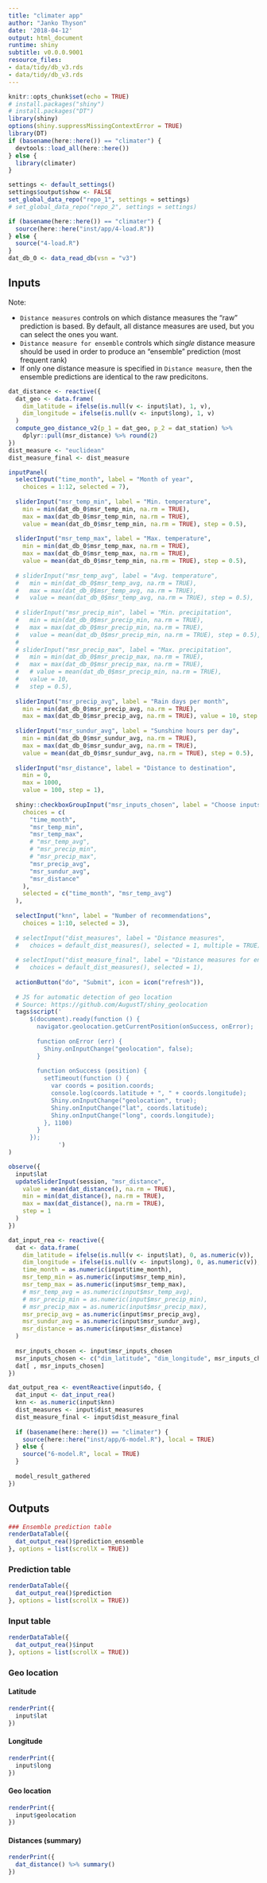 ```yaml
---
title: "climater app"
author: "Janko Thyson"
date: '2018-04-12'
output: html_document
runtime: shiny
subtitle: v0.0.0.9001
resource_files:
- data/tidy/db_v3.rds
- data/tidy/db_v3.rds
---
```


```r
knitr::opts_chunk$set(echo = TRUE)
# install.packages("shiny")
# install.packages("DT")
library(shiny)
options(shiny.suppressMissingContextError = TRUE)
library(DT)
if (basename(here::here()) == "climater") {
  devtools::load_all(here::here())
} else {
  library(climater)  
}

settings <- default_settings()
settings$output$show <- FALSE
set_global_data_repo("repo_1", settings = settings)
# set_global_data_repo("repo_2", settings = settings)

if (basename(here::here()) == "climater") {
  source(here::here("inst/app/4-load.R"))
} else {
  source("4-load.R")  
}
dat_db_0 <- data_read_db(vsn = "v3")
```

## Inputs

Note:

* `Distance measures` controls on which distance measures the "raw" prediction is based. By default, all distance measures are used, but you can select the ones you want.
* `Distance measure for ensemble` controls which *single* distance measure should be used in order to produce an "ensemble" prediction (most frequent rank)
* If only one distance measure is specified in `Distance measure`, then the ensemble predictions are identical to the raw predicitons.

```r
dat_distance <- reactive({
  dat_geo <- data.frame(
    dim_latitude = ifelse(is.null(v <- input$lat), 1, v),
    dim_longitude = ifelse(is.null(v <- input$long), 1, v)
  )
  compute_geo_distance_v2(p_1 = dat_geo, p_2 = dat_station) %>%
    dplyr::pull(msr_distance) %>% round(2)
})
dist_measure <- "euclidean"
dist_measure_final <- dist_measure

inputPanel(
  selectInput("time_month", label = "Month of year",
    choices = 1:12, selected = 7),
  
  sliderInput("msr_temp_min", label = "Min. temperature",
    min = min(dat_db_0$msr_temp_min, na.rm = TRUE), 
    max = max(dat_db_0$msr_temp_min, na.rm = TRUE), 
    value = mean(dat_db_0$msr_temp_min, na.rm = TRUE), step = 0.5),
  
  sliderInput("msr_temp_max", label = "Max. temperature",
    min = min(dat_db_0$msr_temp_max, na.rm = TRUE),
    max = max(dat_db_0$msr_temp_max, na.rm = TRUE), 
    value = mean(dat_db_0$msr_temp_min, na.rm = TRUE), step = 0.5),
  
  # sliderInput("msr_temp_avg", label = "Avg. temperature",
  #   min = min(dat_db_0$msr_temp_avg, na.rm = TRUE), 
  #   max = max(dat_db_0$msr_temp_avg, na.rm = TRUE), 
  #   value = mean(dat_db_0$msr_temp_avg, na.rm = TRUE), step = 0.5),
  
  # sliderInput("msr_precip_min", label = "Min. precipitation",
  #   min = min(dat_db_0$msr_precip_min, na.rm = TRUE), 
  #   max = max(dat_db_0$msr_precip_min, na.rm = TRUE), 
  #   value = mean(dat_db_0$msr_precip_min, na.rm = TRUE), step = 0.5),
  # 
  # sliderInput("msr_precip_max", label = "Max. precipitation",
  #   min = min(dat_db_0$msr_precip_max, na.rm = TRUE),
  #   max = max(dat_db_0$msr_precip_max, na.rm = TRUE),
  #   # value = mean(dat_db_0$msr_precip_min, na.rm = TRUE), 
  #   value = 10,
  #   step = 0.5),
  
  sliderInput("msr_precip_avg", label = "Rain days per month",
    min = min(dat_db_0$msr_precip_avg, na.rm = TRUE),
    max = max(dat_db_0$msr_precip_avg, na.rm = TRUE), value = 10, step = 0.5),
  
  sliderInput("msr_sundur_avg", label = "Sunshine hours per day",
    min = min(dat_db_0$msr_sundur_avg, na.rm = TRUE), 
    max = max(dat_db_0$msr_sundur_avg, na.rm = TRUE),
    value = mean(dat_db_0$msr_sundur_avg, na.rm = TRUE), step = 0.5),
  
  sliderInput("msr_distance", label = "Distance to destination",
    min = 0,
    max = 1000,
    value = 100, step = 1),
  
  shiny::checkboxGroupInput("msr_inputs_chosen", label = "Choose inputs to use",
    choices = c(
      "time_month", 
      "msr_temp_min", 
      "msr_temp_max",
      # "msr_temp_avg",
      # "msr_precip_min", 
      # "msr_precip_max",
      "msr_precip_avg",
      "msr_sundur_avg",
      "msr_distance"
    ),
    selected = c("time_month", "msr_temp_avg")
  ),
  
  selectInput("knn", label = "Number of recommendations",
    choices = 1:10, selected = 3),
  
  # selectInput("dist_measures", label = "Distance measures",
  #   choices = default_dist_measures(), selected = 1, multiple = TRUE),
  
  # selectInput("dist_measure_final", label = "Distance measures for ensemble",
  #   choices = default_dist_measures(), selected = 1),
  
  actionButton("do", "Submit", icon = icon("refresh")),
  
  # JS for automatic detection of geo location 
  # Source: https://github.com/AugustT/shiny_geolocation
  tags$script('
      $(document).ready(function () {
        navigator.geolocation.getCurrentPosition(onSuccess, onError);
              
        function onError (err) {
          Shiny.onInputChange("geolocation", false);
        }
              
        function onSuccess (position) {
          setTimeout(function () {
            var coords = position.coords;
            console.log(coords.latitude + ", " + coords.longitude);
            Shiny.onInputChange("geolocation", true);
            Shiny.onInputChange("lat", coords.latitude);
            Shiny.onInputChange("long", coords.longitude);
          }, 1100)
        }
      });
              ')
)

observe({
  input$lat
  updateSliderInput(session, "msr_distance",
    value = mean(dat_distance(), na.rm = TRUE),
    min = min(dat_distance(), na.rm = TRUE),
    max = max(dat_distance(), na.rm = TRUE),
    step = 1
  )
})

dat_input_rea <- reactive({
  dat <- data.frame(
    dim_latitude = ifelse(is.null(v <- input$lat), 0, as.numeric(v)),
    dim_longitude = ifelse(is.null(v <- input$long), 0, as.numeric(v)),
    time_month = as.numeric(input$time_month),
    msr_temp_min = as.numeric(input$msr_temp_min),
    msr_temp_max = as.numeric(input$msr_temp_max),
    # msr_temp_avg = as.numeric(input$msr_temp_avg),
    # msr_precip_min = as.numeric(input$msr_precip_min),
    # msr_precip_max = as.numeric(input$msr_precip_max),
    msr_precip_avg = as.numeric(input$msr_precip_avg),
    msr_sundur_avg = as.numeric(input$msr_sundur_avg),
    msr_distance = as.numeric(input$msr_distance)
  ) 
  
  msr_inputs_chosen <- input$msr_inputs_chosen
  msr_inputs_chosen <- c("dim_latitude", "dim_longitude", msr_inputs_chosen)
  dat[ , msr_inputs_chosen]
})

dat_output_rea <- eventReactive(input$do, {
  dat_input <- dat_input_rea()
  knn <- as.numeric(input$knn)
  dist_measures <- input$dist_measures
  dist_measure_final <- input$dist_measure_final
  
  if (basename(here::here()) == "climater") {
    source(here::here("inst/app/6-model.R"), local = TRUE)
  } else {
    source("6-model.R", local = TRUE)
  }
  
  model_result_gathered
})
```

## Outputs {.tabset}

```r
### Ensemble prediction table
renderDataTable({
  dat_output_rea()$prediction_ensemble
}, options = list(scrollX = TRUE))
```

### Prediction table

```r
renderDataTable({
  dat_output_rea()$prediction
}, options = list(scrollX = TRUE))
```

### Input table

```r
renderDataTable({
  dat_output_rea()$input
}, options = list(scrollX = TRUE))

```

### Geo location

#### Latitude

```r
renderPrint({
  input$lat
})
```

#### Longitude

```r
renderPrint({
  input$long
})
```

#### Geo location

```r
renderPrint({
  input$geolocation
})
```

#### Distances (summary)

```r
renderPrint({
  dat_distance() %>% summary()
})
```
